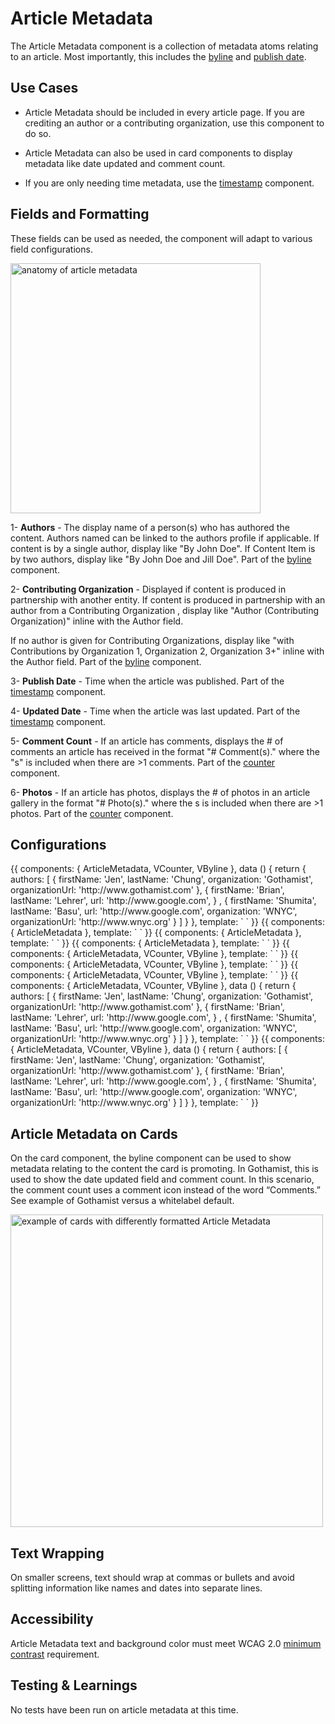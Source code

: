 
<Meta title="Components/Molecules/Article Metadata" />


# Article Metadata


The Article Metadata component is a collection of metadata atoms relating to an article. Most importantly, this includes the [byline](https://nypr-design-system.nypr.digital/latest/index.html?path=/docs/components-atoms-byline--page) and [publish date](https://nypr-design-system.nypr.digital/latest/index.html?path=/docs/components-molecules-timestamps--page).

## Use Cases

-  Article Metadata should be included in every article page. If you are crediting an author or a contributing organization, use this component to do so.

-  Article Metadata can also be used in card components to display metadata like date updated and comment count.

-  If you are only needing time metadata, use the [timestamp](https://nypr-design-system.nypr.digital/latest/index.html?path=/docs/components-molecules-timestamps--page) component.


## Fields and Formatting

These fields can be used as needed, the component will adapt to various field configurations.

<img alt="anatomy of article metadata" src="./images/Molecules-ArticleMetadata-Anatomy.png" width="400"/>

  <br/>


1- **Authors** - The display name of a person(s) who has authored the content. Authors named can be linked to the authors profile if applicable. If content is by a single  author, display like "By John Doe". If Content Item is by two  authors, display like "By John Doe and Jill Doe".  Part of the [byline](https://nypr-design-system.nypr.digital/latest/index.html?path=/docs/components-atoms-byline--page) component.

2- **Contributing Organization** - Displayed if content is produced in partnership with another entity. If content is produced in partnership with an author from a Contributing Organization , display like "Author (Contributing Organization)" inline with the Author field.

If no author is given for Contributing Organizations, display like "with Contributions by Organization 1, Organization 2, Organization 3+" inline with the Author field. Part of the [byline](https://nypr-design-system.nypr.digital/latest/index.html?path=/docs/components-atoms-byline--page) component.


3- **Publish Date** - Time when the article was published. Part of the [timestamp](https://nypr-design-system.nypr.digital/latest/index.html?path=/docs/components-molecules-timestamps--page) component.


4- **Updated Date** - Time when the article was last updated. Part of the [timestamp](https://nypr-design-system.nypr.digital/latest/index.html?path=/docs/components-molecules-timestamps--page) component.


5- **Comment Count** - If an article has comments, displays the # of comments an article has received in the format "# Comment(s)." where the "s" is included when there are >1 comments. Part of the [counter](https://nypr-design-system.nypr.digital/latest/index.html?path=/docs/components-atoms-counter--page) component.



6- **Photos** - If an article has photos, displays the # of photos in an article gallery in the format "# Photo(s)." where the s is included when there are >1 photos. Part of the [counter](https://nypr-design-system.nypr.digital/latest/index.html?path=/docs/components-atoms-counter--page) component.

## Configurations

<Canvas>
    <Story name="All">
        {{
            components: { ArticleMetadata, VCounter, VByline },
            data () {
                return {
                    authors: [
                        {
                            firstName: 'Jen',
                            lastName: 'Chung',
                            organization: 'Gothamist',
                            organizationUrl: 'http://www.gothamist.com'
                        },
                        {
                            firstName: 'Brian',
                            lastName: 'Lehrer',
                            url: 'http://www.google.com',
                        }
                        ,
                        {
                            firstName: 'Shumita',
                            lastName: 'Basu',
                            url: 'http://www.google.com',
                            organization: 'WNYC',
                            organizationUrl: 'http://www.wnyc.org'
                        }
                    ]
                }
            },
            template: `
<article-metadata
publish-date="Jan 1, 2020 1:25PM"
updated-date="Mar 2, 2020 10:08AM"
>
<template v-slot:authors><v-byline :authors="authors" /></template>
<template v-slot:comments><v-counter icon="comment" text="Comments" value="40" href="http://www.google.com"/></template>
<template v-slot:photos><v-counter icon="gallery" text="Photos" value="40" href="http://www.google.com"/></template>
</article-metadata>
`
        }}
    </Story>
</Canvas>

<Canvas>
    <Story name="JustAPublishDate">
        {{
            components: { ArticleMetadata },
            template: `
<article-metadata
publish-date="Jan 1, 2020"
>
</article-metadata>
`
        }}
    </Story>
</Canvas>

<Canvas>
    <Story name="JustDates">
        {{
            components: { ArticleMetadata },
            template: `
<article-metadata
publish-date="Jan 1, 2020"
updated-date="Jan 1, 2020"
>
</article-metadata>
`
        }}
    </Story>
</Canvas>

<Canvas>
    <Story name="JustAnUpdatedDate">
        {{
            components: { ArticleMetadata },
            template: `
<article-metadata
updated-date="Jan 1, 2020"
>
</article-metadata>
`
        }}
    </Story>
</Canvas>

<Canvas>
    <Story name="WithoutAuthors">
        {{
            components: { ArticleMetadata, VCounter, VByline },
            template: `
<article-metadata
publish-date="Jan 1, 2020"
updated-date="Mar 2, 2020"
>
<template v-slot:comments><v-counter icon="comment" text="Comments" value="40" href="http://www.google.com"/></template>
<template v-slot:photos><v-counter icon="gallery" text="Photos" value="40" href="http://www.google.com"/></template>
</article-metadata>
`
        }}
    </Story>
</Canvas>

<Canvas>
    <Story name="WithoutComments">
        {{
            components: { ArticleMetadata, VCounter, VByline },
            template: `
<article-metadata
publish-date="Jan 1, 2020"
updated-date="Mar 2, 2020"
>
<template v-slot:photos><v-counter icon="gallery" text="Photos" value="40" href="http://www.google.com"/></template>
</article-metadata>
`
        }}
    </Story>
</Canvas>

<Canvas>
    <Story name="WithoutPhotos">
        {{
            components: { ArticleMetadata, VCounter, VByline },
            template: `
<article-metadata
publish-date="Jan 1, 2020"
updated-date="Mar 2, 2020"
>
<template v-slot:comments><v-counter icon="comment" text="Comments" value="40" href="http://www.google.com"/></template>
</article-metadata>
`
        }}
    </Story>
</Canvas>

<Canvas>
    <Story name="WithoutUpdatedDate">
        {{
            components: { ArticleMetadata, VCounter, VByline },
            data () {
                return {
                    authors: [
                        {
                            firstName: 'Jen',
                            lastName: 'Chung',
                            organization: 'Gothamist',
                            organizationUrl: 'http://www.gothamist.com'
                        },
                        {
                            firstName: 'Brian',
                            lastName: 'Lehrer',
                            url: 'http://www.google.com',
                        }
                        ,
                        {
                            firstName: 'Shumita',
                            lastName: 'Basu',
                            url: 'http://www.google.com',
                            organization: 'WNYC',
                            organizationUrl: 'http://www.wnyc.org'
                        }
                    ]
                }
            },
            template: `
<article-metadata
publish-date="Jan 1, 2020"
>
<template v-slot:authors><v-byline :authors="authors" /></template>
<template v-slot:comments><v-counter icon="comment" text="Comments" value="40" href="http://www.google.com"/></template>
<template v-slot:photos><v-counter icon="gallery" text="Photos" value="40" href="http://www.google.com"/></template>
</article-metadata>
`
        }}
    </Story>
</Canvas>

<Canvas>
    <Story name="WithoutPublishedDate">
        {{
            components: { ArticleMetadata, VCounter, VByline },
            data () {
                return {
                    authors: [
                        {
                            firstName: 'Jen',
                            lastName: 'Chung',
                            organization: 'Gothamist',
                            organizationUrl: 'http://www.gothamist.com'
                        },
                        {
                            firstName: 'Brian',
                            lastName: 'Lehrer',
                            url: 'http://www.google.com',
                        }
                        ,
                        {
                            firstName: 'Shumita',
                            lastName: 'Basu',
                            url: 'http://www.google.com',
                            organization: 'WNYC',
                            organizationUrl: 'http://www.wnyc.org'
                        }
                    ]
                }
            },
            template: `
<article-metadata
updated-date="Jan 1, 2020"
>
<template v-slot:authors><v-byline :authors="authors" /></template>
<template v-slot:comments><v-counter icon="comment" text="Comments" value="40" href="http://www.google.com"/></template>
<template v-slot:photos><v-counter icon="gallery" text="Photos" value="40" href="http://www.google.com"/></template>
</article-metadata>
`
        }}
    </Story>
</Canvas>


## Article Metadata on Cards

On the card component, the byline component can be used to show metadata relating to the content the card is promoting. In Gothamist, this is used to show the date updated field and comment count. In this scenario, the comment count uses a comment icon instead of the word “Comments.” See example of Gothamist versus a whitelabel default.

<img alt="example of cards with differently formatted Article Metadata" src="./images/Molecules-Bylines-Cards.png" width="500" />

## Text Wrapping

On smaller screens, text should wrap at commas or bullets and avoid splitting information like names and dates into separate lines.

## Accessibility

Article Metadata text and background color must meet WCAG 2.0 [minimum contrast](https://www.w3.org/WAI/WCAG21/Understanding/contrast-minimum.html) requirement.

## Testing & Learnings

No tests have been run on article metadata at this time.
